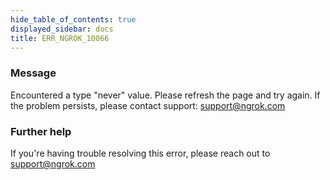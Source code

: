 ```yaml
---
hide_table_of_contents: true
displayed_sidebar: docs
title: ERR_NGROK_10066
---
```


### Message

Encountered a type "never" value. Please refresh the page and try again. If the problem persists, please contact support: support@ngrok.com

<ErrorDetails />

### Further help

If you're having trouble resolving this error, please reach out to [support@ngrok.com](mailto:support@ngrok.com?subject=Help%20with%20ERR_NGROK_10066)
